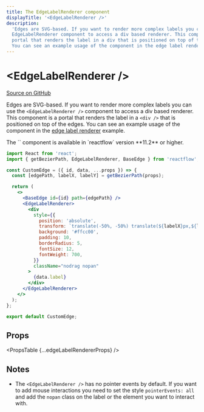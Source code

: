 ```yaml
---
title: The EdgeLabelRenderer component
displayTitle: '<EdgeLabelRenderer />'
description:
  'Edges are SVG-based. If you want to render more complex labels you can use the
  EdgeLabelRenderer component to access a div based renderer. This component is a
  portal that renders the label in a div that is positioned on top of the edges.
  You can see an example usage of the component in the edge label renderer example.'
---
```



# &lt;EdgeLabelRenderer />

[Source on GitHub](https://github.com/xyflow/xyflow/blob/v11/packages/core/src/components/EdgeLabelRenderer/index.tsx/#L9)

Edges are SVG-based. If you want to render more complex labels you can use the
`<EdgeLabelRenderer />` component to access a div based renderer. This component
is a portal that renders the label in a `<div />` that is positioned on top of
the edges. You can see an example usage of the component in the [edge label renderer](/examples/edges/edge-label-renderer)
example.

<Callout type="info">
  The `<EdgeLabelRenderer />` component is available in `reactflow` version
  **11.2** or higher.
</Callout>

```jsx
import React from 'react';
import { getBezierPath, EdgeLabelRenderer, BaseEdge } from 'reactflow';

const CustomEdge = ({ id, data, ...props }) => {
  const [edgePath, labelX, labelY] = getBezierPath(props);

  return (
    <>
      <BaseEdge id={id} path={edgePath} />
      <EdgeLabelRenderer>
        <div
          style={{
            position: 'absolute',
            transform: `translate(-50%, -50%) translate(${labelX}px,${labelY}px)`,
            background: '#ffcc00',
            padding: 10,
            borderRadius: 5,
            fontSize: 12,
            fontWeight: 700,
          }}
          className="nodrag nopan"
        >
          {data.label}
        </div>
      </EdgeLabelRenderer>
    </>
  );
};

export default CustomEdge;
```

## Props

<PropsTable {...edgeLabelRendererProps} />

## Notes

- The `<EdgeLabelRenderer />` has no pointer events by default. If you want to
  add mouse interactions you need to set the style `pointerEvents: all` and add
  the `nopan` class on the label or the element you want to interact with.
